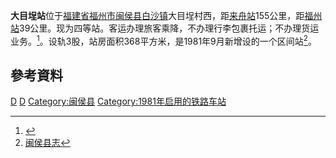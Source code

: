 {{Infobox China railway station
|车站名称 = 大目埕站
|图片 = 20190117 Damucheng Railway Station.jpg
|图片介绍 = 大目埕站站房
|其他名称 = 
|车站拼音 = Damucheng
|英文名称 = Damucheng Railway Station
|车站代码 = 34670
|车站位置 = [[福建省|福建省]][[福州市|福州市]][[闽侯县|闽侯县]]
|坐标 = 
|归属 = [[南昌铁路局|南昌铁路局]]
|线路 = [[峰福铁路|峰福铁路]]
|车站等级 = [[四等站_(中鐵)|四等站]]
|月台数目 = }}
'''大目埕站'''位于[[福建省|福建省]][[福州市|福州市]][[闽侯县|闽侯县]][[白沙镇|白沙镇]]大目埕村西，距[[来舟站|来舟站]]155公里，距[[福州站|福州站]]39公里。现为四等站。客运办理旅客乘降，不办理行李包裹托运；不办理货运业务。<ref>{{cite book |title=中国铁路站名词典 |author=孙本祥 编 |publisher=中国铁道出版社 |year=2003 |isbn=9787113039417 |pages=396 }}</ref>。设轨3股，站房面积368平方米，是1981年9月新增设的一个区间站<ref>[http://www.fjsq.gov.cn/ShowText.asp?ToBook=3152&index=528& 闽侯县志]{{Dead link|date=2019年10月 |bot=InternetArchiveBot |fix-attempted=yes }}</ref>。


==參考資料==
{{Commons|Category:Damucheng Railway Station}}
{{reflist}}
{{峰福铁路}}
{{China-rail-stub}}

[[Category:福州市铁路车站|D]]
[[Category:外福铁路车站|D]]
[[Category:闽侯县|Category:闽侯县]]
[[Category:1981年启用的铁路车站|Category:1981年启用的铁路车站]]